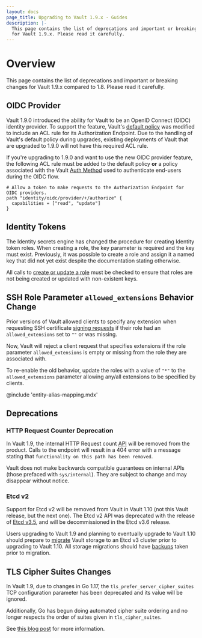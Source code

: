 ```yaml
---
layout: docs
page_title: Upgrading to Vault 1.9.x - Guides
description: |-
  This page contains the list of deprecations and important or breaking changes
  for Vault 1.9.x. Please read it carefully.
---
```


# Overview

This page contains the list of deprecations and important or breaking changes
for Vault 1.9.x compared to 1.8. Please read it carefully.

## OIDC Provider

Vault 1.9.0 introduced the ability for Vault to be an OpenID Connect (OIDC) identity
provider. To support the feature, Vault's [default policy](https://www.vaultproject.io/docs/concepts/policies#default-policy)
was modified to include an ACL rule for its Authorization Endpoint. Due to the handling
of Vault's default policy during upgrades, existing deployments of Vault that are upgraded
to 1.9.0 will not have this required ACL rule.

If you're upgrading to 1.9.0 and want to use the new OIDC provider feature, the following
ACL rule must be added to the default policy **or** a policy associated with the Vault
[Auth Method](https://www.vaultproject.io/docs/auth) used to authenticate end-users during
the OIDC flow.

```hcl
# Allow a token to make requests to the Authorization Endpoint for OIDC providers.
path "identity/oidc/provider/+/authorize" {
  capabilities = ["read", "update"]
}
```

## Identity Tokens

The Identity secrets engine has changed the procedure for creating Identity
token roles. When creating a role, the key parameter is required and the key
must exist. Previously, it was possible to create a role and assign it a named
key that did not yet exist despite the documentation stating otherwise.

All calls to [create or update a role](https://www.vaultproject.io/api/secret/identity/tokens#create-or-update-a-role)
must be checked to ensure that roles are not being created or updated with
non-existent keys.

## SSH Role Parameter `allowed_extensions` Behavior Change

Prior versions of Vault allowed clients to specify any extension when requesting
SSH certificate [signing requests](https://www.vaultproject.io/api/secret/ssh#sign-ssh-key)
if their role had an `allowed_extensions` set to `""` or was missing.

Now, Vault will reject a client request that specifies extensions if the role
parameter `allowed_extensions` is empty or missing from the role they are
associated with.

To re-enable the old behavior, update the roles with a value
of `"*"` to the `allowed_extensions` parameter allowing any/all extensions to be
specified by clients.

@include 'entity-alias-mapping.mdx'

## Deprecations

### HTTP Request Counter Deprecation

In Vault 1.9, the internal HTTP Request count
[API](https://www.vaultproject.io/api-docs/v1.8.x/system/internal-counters#http-requests)
will be removed from the product. Calls to the endpoint will result in a 404
error with a message stating that `functionality on this path has been removed`.

Vault does not make backwards compatible guarantees on internal APIs (those
prefaced with `sys/internal`). They are subject to change and may disappear
without notice.

### Etcd v2

Support for Etcd v2 will be removed from Vault in Vault 1.10 (not this Vault
release, but the next one). The Etcd v2 API
was deprecated with the release of [Etcd
v3.5](https://etcd.io/blog/2021/announcing-etcd-3.5/), and will be
decommissioned in the Etcd v3.6 release.

Users upgrading to Vault 1.9 and planning to eventually upgrade to Vault 1.10
should prepare to [migrate](/docs/commands/operator/migrate) Vault storage to
an Etcd v3 cluster prior to upgrading to Vault 1.10. All storage migrations
should have [backups](/docs/concepts/storage#backing-up-vault-s-persisted-data)
taken prior to migration.

## TLS Cipher Suites Changes

In Vault 1.9, due to changes in Go 1.17, the `tls_prefer_server_cipher_suites`
TCP configuration parameter has been deprecated and its value will be ignored.

Additionally, Go has begun doing automated cipher suite ordering and no longer
respects the order of suites given in `tls_cipher_suites`.

See [this blog post](https://go.dev/blog/tls-cipher-suites) for more information.

